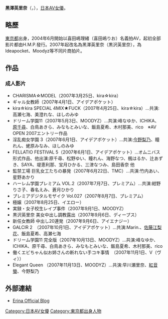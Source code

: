 {{AV女優|
|モデル名=黒沢 英里奈
|ふりがな=くろさわ えりな
|画像ファイル=
|別名=喜田嶋理緒（喜田嶋りお）
|愛称=
|生年=1985
|生月=7
|生日=18
|出身地={{JPN}}・[[東京都|東京都]]
|血液型=A型
|時点=2004
|身長=156
|体重=
|バスト=84
|ウエスト=54
|ヒップ=84
|カップ=
|股下=
|靴=
|身体備考=
|デビュー=2004年
|ジャンル=[[色情片|色情片]]
|モデル内容=[[AV女優|AV女優]]
|活動備考=
|他の活動=
|その他=
}}
{{japanese|japanese=|黑澤 英里奈|kana=くろさわ えりな|romaji=Kurosawa Erina}}
'''黑澤英里奈'''（{{lang-ja|くろさわ えりな}}，{{bd|1985年|7月18日|||H黑澤}}），[[日本|日本]][[AV女優|AV女優]]。

== 略歷 ==
[[東京都|東京都]]出身，2004年6月開始以喜田嶋理緒（喜田嶋りお）名義拍AV，起初全部影片都由H.M.P.發行。2007年起改名為黑澤英里奈（黒沢英里奈），為Ideapocket、Moodyz等不同片商拍片。

== 作品 ==
=== 成人影片 ===
* CHARISMA☆MODEL（2007年3月25日、kira☆kira） 
* ギャル女教師（2007年4月1日、アイデアポケット） 
* kira☆kira SPECIAL 4MIX★FUCK（2007年4月25日、kira☆kira）…共演:高瀬七海、美澄れな、ほしのみゆ 
* ドリーム学園11（2007年5月3日、MOODYZ）…共演:峰なゆか、ICHIKA、[[原千尋|原千尋]]、白鳥あきら、みなもとみいな、飯島夏希、木村那美、rico　※AV OPEN 2007エントリー作品 
* 淫乱痴女学園 3（2007年6月1日、アイデアポケット）…共演:[[今野梨乃|今野梨乃]]、瞳れん、蛯原みなみ、ほしのみゆ 
* FELLATIO FESTIVAL 5（2007年6月1日、アイデアポケット）…オムニバス形式作品、他出演:原千尋、松野ゆい、瞳れん、海野なつ、楓はるか、辻あずき、SAYA、堤恵利那、宝月ひかる、三津なつみ、島田香奈 他 
* 監禁工場 巨乳女工たちの暴発（2007年6月22日、TMC）…共演:竹内あい、星野あかり
* ハーレム学園プレミアム VOL.2（2007年7月7日、プレミアム）…共演:紺野りさ子、春名えみ、蒼月ひかり 
* プレミアデジタルモザイク Vol.027（2007年8月7日、プレミアム） 
* 極嬢（2007年8月25日、イエロー） 
* 実録・女子校生レイプ事件（2007年9月1日、MOODYZ） 
* 黒沢英里奈 美女中出し調教露出（2007年9月6日、ディープス） 
* 新任女教師 中出し20連発（2007年9月6日、アイエナジー） 
* GALCIR 2　（2007年10月1日、アイデアポケット）…共演:Marin.、[[佐藤江梨花|佐藤江梨花]]、飯島夏希、高瀬七海 
* ドリーム学園11 完全版（2007年10月13日、MOODYZ）…共演:峰なゆか、ICHIKA、原千尋、白鳥あきら、みなもとみいな、飯島夏希、木村那美、rico 
* 働くエビちゃん似お姉さんの断れない手コキ事情　（2007年11月1日、V（ヴィ）） 
* Elegant Queen （2007年11月13日、MOODYZ）…共演:早川瀬里奈、[[紅音螢|紅音螢]]、今野梨乃

== 外部連結 ==
* [https://web.archive.org/web/20071023090941/http://rio718.exblog.jp/ Erina Official Blog]

{{DEFAULTSORT:Kurosawa Erina}}
[[Category:日本AV女優|Category:日本AV女優]]
[[Category:東京都出身人物|Category:東京都出身人物]]